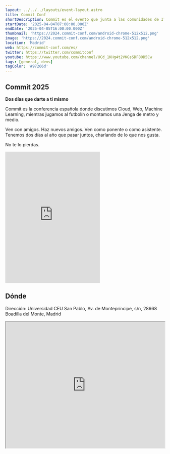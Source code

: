 ```yaml
---
layout: ../../../layouts/event-layout.astro
title: Commit Conf
shortDescription: Commit es el evento que junta a las comunidades de IT de España durante dos días.
startDate: '2025-04-04T07:00:00.000Z'
endDate: '2025-04-05T16:00:00.000Z'
thumbnail: 'https://2024.commit-conf.com/android-chrome-512x512.png'
image: 'https://2024.commit-conf.com/android-chrome-512x512.png'
location: 'Madrid'
web: https://commit-conf.com/es/
twitter: https://twitter.com/commitconf
youtube: https://www.youtube.com/channel/UCd_1KHg4t2VKGsSDF8OD5Cw
tags: [general, devs]
tagColor: '#97266d'
---
```


## Commit 2025

**Dos días que darte a ti mismo**

Commit es la conferencia española donde discutimos Cloud, Web, Machine Learning, mientras jugamos al futbolín o montamos una Jenga de metro y medio.

Ven con amigos. Haz nuevos amigos. Ven como ponente o como asistente. Tenemos dos días al año que pasar juntos, charlando de lo que nos gusta.

No te lo pierdas.

<iframe
  title="Resumen de Commit 2023"
  class="video-iframe"
  src="https://www.youtube-nocookie.com/embed/AmX136JgVqU?autoplay=0&amp;modestbranding=1&amp;rel=0&amp;wmode=transparent"
  frameborder="0"
  allow="accelerometer; autoplay; encrypted-media; gyroscope; picture-in-picture"
  allowfullscreen=""
  height="415"
  class="mb-4 mt-4 w-full border-none"
></iframe>

## Dónde

Dirección: Universidad CEU San Pablo, Av. de Montepríncipe, s/n, 28668 Boadilla del Monte, Madrid

<iframe
  style="width: 100%; height: 400px;"
  height="400"
  allowfullscreen=""
  loading="lazy"
  referrerpolicy="no-referrer-when-downgrade"
  src="https://www.google.com/maps/embed?pb=!1m18!1m12!1m3!1d3038.3971261282263!2d-3.8354488!3d40.4000524!2m3!1f0!2f0!3f0!3m2!1i1024!2i768!4f13.1!3m3!1m2!1s0xd418f5abcb0f793%3A0x584b4722be9549b1!2sUniversidad%20CEU%20San%20Pablo.%20Escuela%20Polit%C3%A9cnica%20Superior!5e0!3m2!1ses!2ses!4v1699432443055!5m2!1ses!2ses"
  aria-label="Universidad CEU San Pablo, Av. de Montepríncipe, s/n, 28668 Boadilla del Monte, Madrid"
></iframe>
